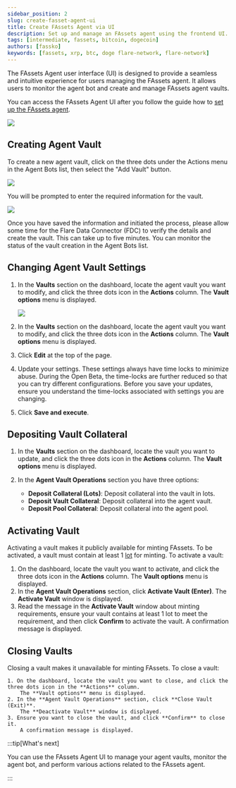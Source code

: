 ```yaml
---
sidebar_position: 2
slug: create-fasset-agent-ui
title: Create FAssets Agent via UI
description: Set up and manage an FAssets agent using the frontend UI.
tags: [intermediate, fassets, bitcoin, dogecoin]
authors: [fassko]
keywords: [fassets, xrp, btc, doge flare-network, flare-network]
---
```



The FAssets Agent user interface (UI) is designed to provide a seamless and intuitive experience for users managing the FAssets agent. It allows users to monitor the agent bot and create and manage FAssets agent vaults.

You can access the FAssets Agent UI after you follow the guide how to [set up the FAssets agent](/fassets/guides/deploy-fassets-agent).

<img src={FAssetsAgentInterface} />

## Creating Agent Vault

To create a new agent vault, click on the three dots under the Actions menu in the Agent Bots list, then select the "Add Vault" button.

<img src={FAssetsAgentInterfaceAddVault} />

You will be prompted to enter the required information for the vault.

<img src={FAssetsAgentInterfaceAddVaultForm} />

Once you have saved the information and initiated the process, please allow some time for the Flare Data Connector (FDC) to verify the details and create the vault. This can take up to five minutes. You can monitor the status of the vault creation in the Agent Bots list.

## Changing Agent Vault Settings

1. In the **Vaults** section on the dashboard, locate the agent vault you want to modify, and click the three dots icon in the **Actions** column.
   The **Vault options** menu is displayed.

   <img src={FAssetsAgentInterfaceVaultOperations} />

2. In the **Vaults** section on the dashboard, locate the agent vault you want to modify, and click the three dots icon in the **Actions** column.
   The **Vault options** menu is displayed.

3. Click **Edit** at the top of the page.

4. Update your settings.
   These settings always have time locks to minimize abuse.
   During the Open Beta, the time-locks are further reduced so that you can try different configurations.
   Before you save your updates, ensure you understand the time-locks associated with settings you are changing.

5. Click **Save and execute**.

## Depositing Vault Collateral

1. In the **Vaults** section on the dashboard, locate the vault you want to update, and click the three dots icon in the **Actions** column.
   The **Vault options** menu is displayed.

2. In the **Agent Vault Operations** section you have three options:

   - **Deposit Collateral (Lots)**: Deposit collateral into the vault in lots.
   - **Deposit Vault Collateral**: Deposit collateral into the agent vault.
   - **Deposit Pool Collateral**: Deposit collateral into the agent pool.

## Activating Vault

Activating a vault makes it publicly available for minting FAssets.
To be activated, a vault must contain at least 1 [lot](/fassets/minting#lots) for minting. To activate a vault:

1. On the dashboard, locate the vault you want to activate, and click the three dots icon in the **Actions** column.
   The **Vault options** menu is displayed.
2. In the **Agent Vault Operations** section, click **Activate Vault (Enter)**.
   The **Activate Vault** window is displayed.
3. Read the message in the **Activate Vault** window about minting requirements, ensure your vault contains at least 1 lot to meet the requirement, and then click **Confirm** to activate the vault.
   A confirmation message is displayed.

## Closing Vaults

Closing a vault makes it unavailable for minting FAssets. To close a vault:

    1. On the dashboard, locate the vault you want to close, and click the three dots icon in the **Actions** column.
        The **Vault options** menu is displayed.
    2. In the **Agent Vault Operations** section, click **Close Vault (Exit)**.
        The **Deactivate Vault** window is displayed.
    3. Ensure you want to close the vault, and click **Confirm** to close it.
        A confirmation message is displayed.

:::tip[What's next]

You can use the FAssets Agent UI to manage your agent vaults, monitor the agent bot, and perform various actions related to the FAssets agent.

:::
